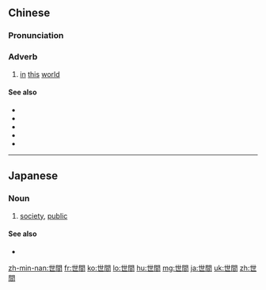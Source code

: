 {{also|世间}}
==Chinese==
{{zh-forms|s=世间}}

===Pronunciation===
{{zh-pron
|m=shìjiān
|c=sai3 gaan1
|h=pfs=sṳ-kiên
|mn=qz,tw,xm:sè-kan/zz:sì-kan
|cat=adv
}}

===Adverb===
{{zh-adv}}

# {{lb|zh|literary}} [[in]] [[this]] [[world]]

====See also====
* {{zh-l|塵世}}
* {{zh-l|人寰}}
* {{zh-l|人間}}
* {{zh-l|人世}}
* {{zh-l|人世間}}

----

==Japanese==
{{ja-kanjitab|せ|けん|yomi=on}}

===Noun===
{{ja-noun|せけん}}

# [[society]], [[public]]

====See also====
* {{ja-r|人間|じんかん}}

[[zh-min-nan:世間]]
[[fr:世間]]
[[ko:世間]]
[[lo:世間]]
[[hu:世間]]
[[mg:世間]]
[[ja:世間]]
[[uk:世間]]
[[zh:世間]]